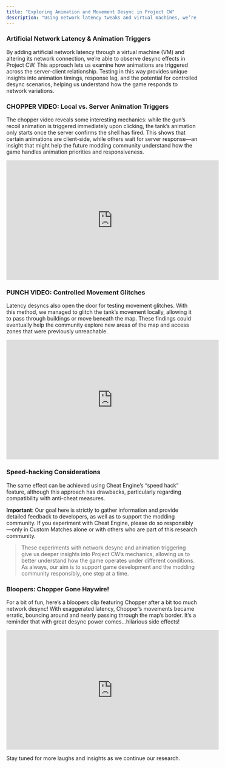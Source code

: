 ```yaml
---
title: "Exploring Animation and Movement Desync in Project CW"
description: "Using network latency tweaks and virtual machines, we’re uncovering how Project CW triggers animations and exploring ways to experiment with in-game movement and glitching."
---
```


### Artificial Network Latency & Animation Triggers

By adding artificial network latency through a virtual machine (VM) and altering its network connection, we’re able to observe desync effects in Project CW. This approach lets us examine how animations are triggered across the server-client relationship. Testing in this way provides unique insights into animation timings, response lag, and the potential for controlled desync scenarios, helping us understand how the game responds to network variations.

### CHOPPER VIDEO: Local vs. Server Animation Triggers

The chopper video reveals some interesting mechanics: while the gun’s recoil animation is triggered immediately upon clicking, the tank’s animation only starts once the server confirms the shell has fired. This shows that certain animations are client-side, while others wait for server response—an insight that might help the future modding community understand how the game handles animation priorities and responsiveness.

<div align="center">

<iframe width="560" height="315" src="https://www.youtube.com/watch?v=j7TkOrJmVms" frameborder="0" allowfullscreen></iframe>

</div>

### PUNCH VIDEO: Controlled Movement Glitches

Latency desyncs also open the door for testing movement glitches. With this method, we managed to glitch the tank’s movement locally, allowing it to pass through buildings or move beneath the map. These findings could eventually help the community explore new areas of the map and access zones that were previously unreachable.

<div align="center">

<iframe width="560" height="315" src="https://www.youtube.com/watch?v=HN7r9FkKEZU" frameborder="0" allowfullscreen></iframe>

</div>

### Speed-hacking Considerations

The same effect can be achieved using Cheat Engine’s “speed hack” feature, although this approach has drawbacks, particularly regarding compatibility with anti-cheat measures.

**Important**: Our goal here is strictly to gather information and provide detailed feedback to developers, as well as to support the modding community. If you experiment with Cheat Engine, please do so responsibly—only in Custom Matches alone or with others who are part of this research community.

> These experiments with network desync and animation triggering give us deeper insights into Project CW’s mechanics, allowing us to better understand how the game operates under different conditions. As always, our aim is to support game development and the modding community responsibly, one step at a time.

### Bloopers: Chopper Gone Haywire!

For a bit of fun, here’s a bloopers clip featuring Chopper after a bit too much network desync! With exaggerated latency, Chopper’s movements became erratic, bouncing around and nearly passing through the map’s border. It’s a reminder that with great desync power comes...hilarious side effects!

<div align="center">

<iframe width="560" height="315" src="https://www.youtube.com/watch?v=il7Zp3NRMiQ" frameborder="0" allowfullscreen></iframe>

</div>

Stay tuned for more laughs and insights as we continue our research.